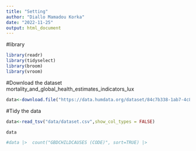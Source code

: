 ```yaml
---
title: "Setting"
author: "Diallo Mamadou Korka"
date: "2022-11-25"
output: html_document
---
```


#library

```r
library(readr)
library(tidyselect)
library(broom)
library(vroom)

```

#Download the dataset mortality_and_global_health_estimates_indicators_lux

```r
data<-download.file("https://data.humdata.org/dataset/84c7b338-1ab7-4c84-af51-f17d6fdb7e7f/resource/e75d4c45-5c0f-4c39-bf8f-a7035c4fd8c7/download/health_indicators_lux.csv", "data/health_indicators_lux.csv")


```

#Tidy the data

```r


data<-read_tsv("data/dataset.csv",show_col_types = FALSE)

data

#data |>  count("GBDCHILDCAUSES (CODE)", sort=TRUE) |>



```

# 

